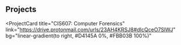 ## Projects

<ProjectCard
  title="CIS607: Computer Forensics"
  link="https://drive.protonmail.com/urls/23AH4KRSJ8#dIcQceO7SlWJ"
  bg="linear-gradient(to right, #D4145A 0%, #FBB03B 100%)"
>
</ProjectCard>
<ProjectCard
  title="CIS608: Information Security Management"
  link="https://drive.protonmail.com/urls/PDWXCJS7QW#govxA0X7ksyI"
  bg="linear-gradient(to right, #662D8C 0%, #ED1E79 100%)"
>
</ProjectCard>
<ProjectCard
  title="CYBR515: Security Architecture and Design"
  link="https://drive.protonmail.com/urls/CNN1CF4DBG#HiXiaLdKi2U1"
  bg="linear-gradient(to right, #009245 0%, #FCEE21 100%)"
>
</ProjectCard>
<ProjectCard
  title="CYBR520: Human Aspects of Cybersecurity"
  link="https://drive.protonmail.com/urls/N6Q60GJBT0#ufx2ozGy3FDb"
  bg="linear-gradient(to right, #D585FF 0%, #00FFEE 100%)"
>
</ProjectCard>
<ProjectCard
  title="CYBR525: Ethical Hacking and Response"
  link="https://drive.protonmail.com/urls/1JGVM301QW#sLuE8yxL5bbc"
  bg="linear-gradient(to right, #D585FF 0%, #00FFEE 100%)"
>
</ProjectCard>
<ProjectCard
  title="CYBR610: Risk Management Studies"
  link="https://drive.protonmail.com/urls/TZK2F1BVHW#LtYGI1N3G6rc"
  bg="linear-gradient(to right, #D585FF 0%, #00FFEE 100%)"
>
</ProjectCard>
<ProjectCard
  title="CYBR615: Cybersecurity Governance and Compliance"
  link="https://drive.protonmail.com/urls/GAESQ2F1JM#oqxhN0ba9u86"
  bg="linear-gradient(to right, #D585FF 0%, #00FFEE 100%)"
>
</ProjectCard>
<ProjectCard
  title="CYBR650: Current Trends in Cybersecurity"
  link="https://drive.protonmail.com/urls/Q6WBF945K0#gYBkOzgWtnNN"
  bg="linear-gradient(to right, #D585FF 0%, #00FFEE 100%)"
>
</ProjectCard>
